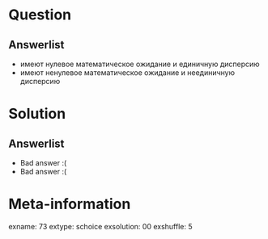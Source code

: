 Question
========


Answerlist
----------
*  имеют нулевое математическое ожидание и единичную дисперсию
*  имеют ненулевое математическое ожидание и неединичную дисперсию

Solution
========

Answerlist
----------
*  Bad answer :(
*  Bad answer :(

Meta-information
================
exname: 73
extype: schoice
exsolution: 00
exshuffle: 5
